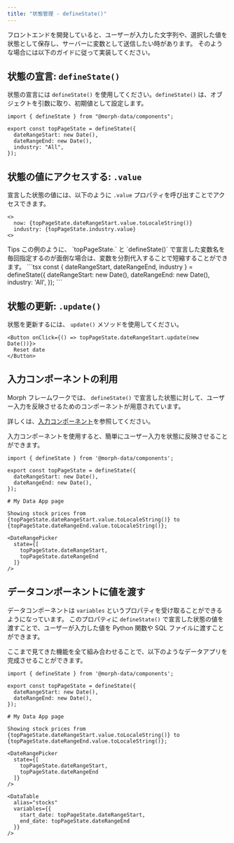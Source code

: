 ```yaml
---
title: "状態管理 - defineState()"
---
```


フロントエンドを開発していると、ユーザーが入力した文字列や、選択した値を状態として保存し、サーバーに変数として送信したい時があります。
そのような場合には以下のガイドに従って実装してください。

## 状態の宣言: `defineState()`

状態の宣言には `defineState()` を使用してください。`defineState()` は、オブジェクトを引数に取り、初期値として設定します。

```tsx
import { defineState } from "@morph-data/components";

export const topPageState = defineState({
  dateRangeStart: new Date(),
  dateRangeEnd: new Date(),
  industry: "All",
});
```

## 状態の値にアクセスする: `.value`

宣言した状態の値には、以下のように `.value` プロパティを呼び出すことでアクセスできます。

```tsx
<>
  now: {topPageState.dateRangeStart.value.toLocaleString()}
  industry: {topPageState.industry.value}
<>
```

<Note>
  Tips
  この例のように、 `topPageState.` と `defineState()` で宣言した変数名を毎回指定するのが面倒な場合は、変数を分割代入することで短縮することができます。
  ```tsx
  const { dateRangeStart, dateRangeEnd, industry } = defineState({
    dateRangeStart: new Date(),
    dateRangeEnd: new Date(),
    industry: 'All',
  });
  ```
</Note>

## 状態の更新: `.update()`

状態を更新するには、 `update()` メソッドを使用してください。

```tsx
<Button onClick={() => topPageState.dateRangeStart.update(new Date())}>
  Reset date
</Button>
```

## 入力コンポーネントの利用

Morph フレームワークでは、 `defineState()` で宣言した状態に対して、ユーザー入力を反映させるためのコンポーネントが用意されています。

詳しくは、[入力コンポーネント](/data-application/ja/input-component-input)を参照してください。

入力コンポーネントを使用すると、簡単にユーザー入力を状態に反映させることができます。

```tsx
import { defineState } from '@morph-data/components';

export const topPageState = defineState({
  dateRangeStart: new Date(),
  dateRangeEnd: new Date(),
});

# My Data App page

Showing stock prices from {topPageState.dateRangeStart.value.toLocaleString()} to {topPageState.dateRangeEnd.value.toLocaleString()};

<DateRangePicker
  state={[
    topPageState.dateRangeStart,
    topPageState.dateRangeEnd
  ]}
/>

```

## データコンポーネントに値を渡す

データコンポーネントは `variables` というプロパティを受け取ることができるようになっています。
このプロパティに `defineState()` で宣言した状態の値を渡すことで、ユーザーが入力した値を Python 関数や SQL ファイルに渡すことができます。

ここまで見てきた機能を全て組み合わせることで、以下のようなデータアプリを完成させることができます。

```tsx
import { defineState } from '@morph-data/components';

export const topPageState = defineState({
  dateRangeStart: new Date(),
  dateRangeEnd: new Date(),
});

# My Data App page

Showing stock prices from {topPageState.dateRangeStart.value.toLocaleString()} to {topPageState.dateRangeEnd.value.toLocaleString()};

<DateRangePicker
  state={[
    topPageState.dateRangeStart,
    topPageState.dateRangeEnd
  ]}
/>

<DataTable
  alias="stocks"
  variables={{
    start_date: topPageState.dateRangeStart,
    end_date: topPageState.dateRangeEnd
  }}
/>

```
